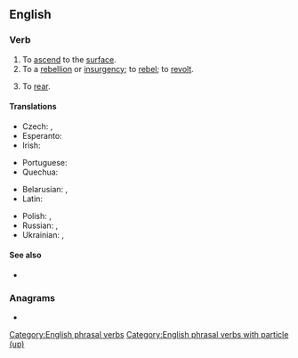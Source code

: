 ==English==

===Verb===
{{en-verb|rise<,,rose,risen> up}}

# To [[ascend]] to the [[surface]].
# To {{l|en|mount|id=launch}} a [[rebellion]] or [[insurgency]]; to [[rebel]]; to [[revolt]].
# {{lb|en|of a horse etc}} To [[rear]].

====Translations====
{{trans-top|to ascend to the surface}}
* Czech: {{t|cs|povstávat|impf}}, {{t|cs|povstat|pf}}
* Esperanto: {{t|eo|leviĝi}}
* Irish: {{t|ga|éirigh suas}}
{{trans-mid}}
* Portuguese: {{t|pt|erguer-se}}
* Quechua: {{t|qu|lluqsiy}}
{{trans-bottom}}

{{trans-top-also|to mount a rebellion|rebel|revolt}}
* Belarusian: {{t|be|паўстава́ць|impf}}, {{t|be|паўста́ць|pf}}
* Latin: {{t|la|īnsurgō}}
{{trans-mid}}
* Polish: {{t+|pl|powstawać|impf}}, {{t+|pl|powstać|pf}}
* Russian: {{t+|ru|восстава́ть|impf}}, {{t+|ru|восста́ть|pf}}
* Ukrainian: {{t+|uk|повстава́ти|impf}}, {{t|uk|повста́ти|pf}}
{{trans-bottom}}

====See also====
* {{l|en|uprise}}

===Anagrams===
* {{anagrams|en|a=eiprsu|Epirus|uprise}}

[[Category:English phrasal verbs]]
[[Category:English phrasal verbs with particle (up)]]